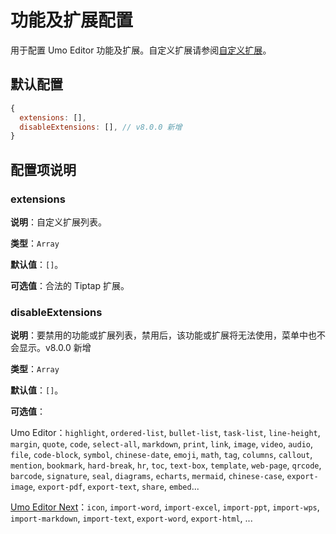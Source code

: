 
# 功能及扩展配置

用于配置 Umo Editor 功能及扩展。自定义扩展请参阅[自定义扩展](../extensions)。

## 默认配置

```js
{
  extensions: [],
  disableExtensions: [], // v8.0.0 新增
}
```

## 配置项说明

### extensions

**说明**：自定义扩展列表。

**类型**：`Array`

**默认值**：`[]`。

**可选值**：合法的 Tiptap 扩展。

### disableExtensions

**说明**：要禁用的功能或扩展列表，禁用后，该功能或扩展将无法使用，菜单中也不会显示。<Badge theme="success">v8.0.0 新增</Badge>

**类型**：`Array`

**默认值**：`[]`。

**可选值**：

Umo Editor：`highlight`, `ordered-list`, `bullet-list`, `task-list`, `line-height`, `margin`, `quote`, `code`, `select-all`, `markdown`, `print`, `link`, `image`, `video`, `audio`, `file`, `code-block`, `symbol`, `chinese-date`, `emoji`, `math`, `tag`, `columns`, `callout`, `mention`, `bookmark`, `hard-break`, `hr`, `toc`, `text-box`, `template`, `web-page`, `qrcode`, `barcode`, `signature`, `seal`, `diagrams`, `echarts`, `mermaid`, `chinese-case`, `export-image`, `export-pdf`, `export-text`, `share`, `embed`...

[Umo Editor Next](../next)：`icon`, `import-word`, `import-excel`, `import-ppt`, `import-wps`, `import-markdown`, `import-text`, `export-word`, `export-html`, ...
